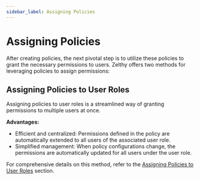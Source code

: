 ```yaml
---
sidebar_label: Assigning Policies
---
```


# Assigning Policies

After creating policies, the next pivotal step is to utilize these policies to grant the necessary permissions to users. Zelthy offers two methods for leveraging policies to assign permissions:

## Assigning Policies to User Roles

Assigning policies to user roles is a streamlined way of granting permissions to multiple users at once.

**Advantages:**
- Efficient and centralized: Permissions defined in the policy are automatically extended to all users of the associated user role.
- Simplified management: When policy configurations change, the permissions are automatically updated for all users under the user role.

For comprehensive details on this method, refer to the [Assigning Policies to User Roles](../../user-roles/assigning-policies-to-user-roles) section.